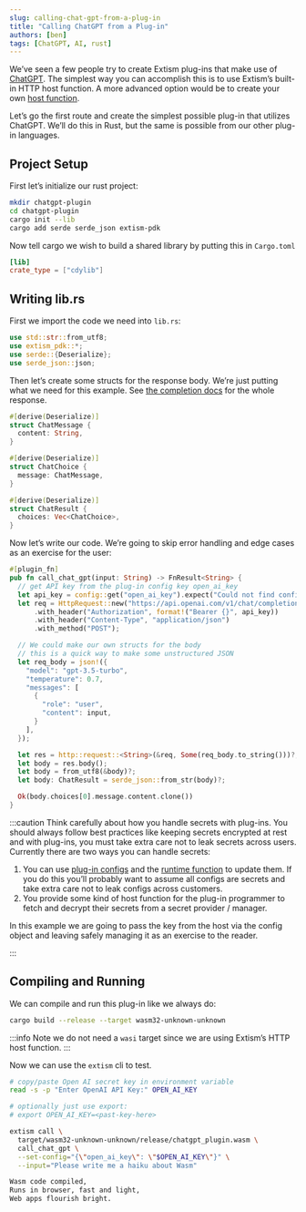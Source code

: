 ```yaml
---
slug: calling-chat-gpt-from-a-plug-in
title: "Calling ChatGPT from a Plug-in"
authors: [ben]
tags: [ChatGPT, AI, rust]
---
```


We’ve seen a few people try to create Extism plug-ins that make use of [ChatGPT](https://openai.com/blog/chatgpt). The simplest way you can accomplish this is to use Extism’s built-in HTTP host function. A more advanced option would be to create your own [host function](https://extism.org/docs/concepts/host-functions). 

Let’s go the first route and create the simplest possible plug-in that utilizes ChatGPT. We’ll do this in Rust, but the same is possible from our other plug-in languages.

## Project Setup

First let’s initialize our rust project:

```bash
mkdir chatgpt-plugin
cd chatgpt-plugin
cargo init --lib
cargo add serde serde_json extism-pdk
```

Now tell cargo we wish to build a shared library by putting this in `Cargo.toml`

```toml
[lib]
crate_type = ["cdylib"]
```

## Writing lib.rs

First we import the code we need into `lib.rs`:

```rust
use std::str::from_utf8;
use extism_pdk::*;
use serde::{Deserialize};
use serde_json::json;
```

Then let’s create some structs for the response body. We’re just putting what we need for this example. See [the completion docs](https://platform.openai.com/docs/guides/chat/response-format) for the whole response.

```rust
#[derive(Deserialize)]
struct ChatMessage {
  content: String,
}

#[derive(Deserialize)]
struct ChatChoice {
  message: ChatMessage,
}

#[derive(Deserialize)]
struct ChatResult {
  choices: Vec<ChatChoice>,
}
```

Now let’s write our code. We’re going to skip error handling and edge cases as an exercise for the user:

```rust
#[plugin_fn]
pub fn call_chat_gpt(input: String) -> FnResult<String> {
  // get API key from the plug-in config key open_ai_key
  let api_key = config::get("open_ai_key").expect("Could not find config key 'open_ai_key'");
  let req = HttpRequest::new("https://api.openai.com/v1/chat/completions")
      .with_header("Authorization", format!("Bearer {}", api_key))
      .with_header("Content-Type", "application/json")
      .with_method("POST");

  // We could make our own structs for the body
  // this is a quick way to make some unstructured JSON
  let req_body = json!({
    "model": "gpt-3.5-turbo",
    "temperature": 0.7,
    "messages": [
      {
        "role": "user",
        "content": input,
      }
    ],
  });

  let res = http::request::<String>(&req, Some(req_body.to_string()))?;
  let body = res.body();
  let body = from_utf8(&body)?;
  let body: ChatResult = serde_json::from_str(body)?;

  Ok(body.choices[0].message.content.clone())
}
```

:::caution
Think carefully about how you handle secrets with plug-ins. You should always follow best practices like keeping secrets encrypted at rest
and with plug-ins, you must take extra care not to leak secrets across users. Currently there are two ways you can handle secrets:

 1. You can use [plug-in configs](https://extism.org/docs/concepts/configuration) and the [runtime function](https://extism.org/docs/concepts/configuration) to update them. If you do this you’ll probably want to assume all configs are secrets and take extra care not to leak configs across customers.
 2. You provide some kind of host function for the plug-in programmer to fetch and decrypt their secrets from a secret provider / manager.

In this example we are going to pass the key from the host via the config object and leaving safely managing it as an exercise to the reader.

:::

## Compiling and Running

We can compile and run this plug-in like we always do:

```bash
cargo build --release --target wasm32-unknown-unknown
```
:::info
Note we do not need a `wasi` target since we are using Extism’s HTTP host function.
:::

Now we can use the `extism` cli to test.

```bash
# copy/paste Open AI secret key in environment variable
read -s -p "Enter OpenAI API Key:" OPEN_AI_KEY

# optionally just use export:
# export OPEN_AI_KEY=<past-key-here>

extism call \
  target/wasm32-unknown-unknown/release/chatgpt_plugin.wasm \
  call_chat_gpt \
  --set-config="{\"open_ai_key\": \"$OPEN_AI_KEY\"}" \
  --input="Please write me a haiku about Wasm"

Wasm code compiled,
Runs in browser, fast and light,
Web apps flourish bright.
```
